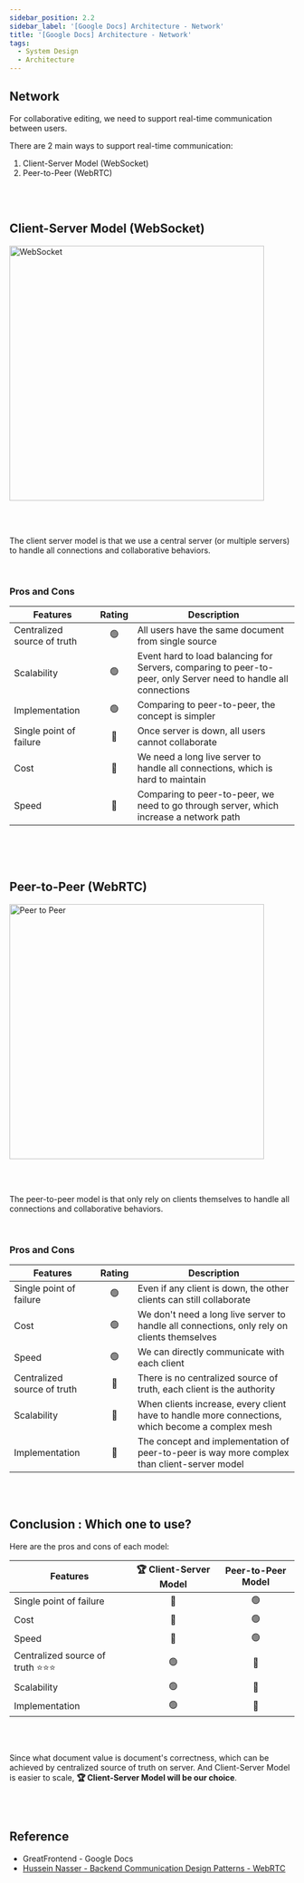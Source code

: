 ```yaml
---
sidebar_position: 2.2
sidebar_label: '[Google Docs] Architecture - Network'
title: '[Google Docs] Architecture - Network'
tags:
  - System Design
  - Architecture
---
```


## Network

For collaborative editing, we need to support real-time communication between users.

There are 2 main ways to support real-time communication:

1. Client-Server Model (WebSocket)
2. Peer-to-Peer (WebRTC)

<br /><br />

## Client-Server Model (WebSocket)


<img src="/img/websocket.png" width="450" alt="WebSocket" />

<br /><br />

The client server model is that we use a central server (or multiple servers) to handle all connections and collaborative behaviors.


<br />

### Pros and Cons

| Features | Rating | Description |
|------|:------:|------|
| Centralized source of truth | 🟢 | All users have the same document from single source |
| Scalability | 🟢 | Event hard to load balancing for Servers, comparing to peer-to-peer, only Server need to handle all connections |
| Implementation | 🟢 | Comparing to peer-to-peer, the concept is simpler |
| Single point of failure | 🔴 | Once server is down, all users cannot collaborate |
| Cost | 🔴 | We need a long live server to handle all connections, which is hard to maintain |
| Speed | 🔴 | Comparing to peer-to-peer, we need to go through server, which increase a network path |

<br /><br /><br />

## Peer-to-Peer (WebRTC)


<img src="/img/peer-to-peer.png" width="450" alt="Peer to Peer" />

<br /><br />

The peer-to-peer model is that only rely on clients themselves to handle all connections and collaborative behaviors.

<br />

### Pros and Cons

| Features | Rating | Description |
|------|:------:|------|
| Single point of failure | 🟢 | Even if any client is down, the other clients can still collaborate |
| Cost | 🟢 | We don't need a long live server to handle all connections, only rely on clients themselves |
| Speed | 🟢 | We can directly communicate with each client |
| Centralized source of truth | 🔴 | There is no centralized source of truth, each client is the authority |
| Scalability | 🔴 | When clients increase, every client have to handle more connections, which become a complex mesh |
| Implementation | 🔴 | The concept and implementation of peer-to-peer is way more complex than client-server model |


<br /><br />

## Conclusion : Which one to use?

Here are the pros and cons of each model:

| Features | 🏆 Client-Server Model | Peer-to-Peer Model |
|------|:------:|:------:|
| Single point of failure | 🔴 | 🟢 |
| Cost | 🔴 | 🟢 |
| Speed | 🔴 | 🟢 |
| Centralized source of truth ⭐️⭐️⭐️ | 🟢 | 🔴 |
| Scalability | 🟢 | 🔴 |
| Implementation | 🟢 | 🔴 |


<br /><br />

Since what document value is document's correctness, which can be achieved by centralized source of truth on server.
And Client-Server Model is easier to scale, **🏆 Client-Server Model will be our choice**.

<br /><br />

## Reference
- GreatFrontend - Google Docs
- [Hussein Nasser - Backend Communication Design Patterns - WebRTC](https://www.udemy.com/course/fundamentals-of-backend-communications-and-protocols/learn/lecture/34630282#overview)

<br /><br />